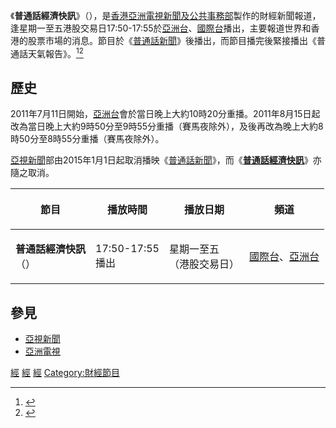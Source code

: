 {{expand|time=2015-11-07T14:56:01+00:00}}
{{電視節目信息框
| 顏色       = ATV News
| 名稱       = 普通話經濟快訊<br/><small>{{lang|en|Putonghua Economic Bulletin}}</small>
| 原名       = 
| 圖片       = [[File:ATV_Economic_Bulletin_20130527.jpg|300px]]
| 圖說       = 
| 類型       = 財經節目
| 原創       = 
| 發展       = 
| 導演       = 
| 主持       = 
| 演出       = 
| 配音       = 
| 旁白       = 
| 國家       = 
| 地區       = {{HKG}}
| 語言       = [[普通話|普通話]]
| 季數       = 
| 系列數     = 
| 集數       = 
| 每集列表   = 
| 執行製片   = 
| 製片人     = 
| 監製       = 
| 副製片人   = 
| 共同製片人 = 
| 編審       = 
| 剪輯       = 
| 外景       = 
| 機位       = 
| 每集長     = 5分鐘
| 頻道       = 
| 電視網     = [[亞洲電視亞洲台|亞洲台]]、[[亞洲電視國際台|國際台]]
| 電視臺     = [[亞洲電視|亞洲電視]]
| 視頻制式   = [[16:9|16:9]] {{lang|en|HDTV 1080i}}
| 音頻制式   = 立體聲
| 首播國家   = {{HKG}}
| 首播地區   = 
| 開始       = 1957年5月29日
| 結束       = 2015年1月1日
| 晚於       = 
| 早於       = 
| 相關劇集   = 
| 中國大陸名稱 = 
| 臺灣名稱     = 
| 港澳名稱     = 
| 馬新名稱     = 
| 官方網站   = 
| imdb_id    = 
| tv_com_id  = 
}}
《'''普通話經濟快訊'''》（{{lang-en|'''Putonghua Economic Bulletin'''}}），是[[香港|香港]][[亞洲電視|亞洲電視]][[亞視新聞|新聞及公共事務部]]製作的財經新聞報道，逢星期一至五港股交易日17:50-17:55於[[亞洲電視亞洲台|亞洲台]]、[[亞洲電視國際台|國際台]]播出，主要報道世界和香港的股票市場的消息。節目於《[[亞洲電視普通話新聞|普通話新聞]]》後播出，而節目播完後緊接播出《普通話天氣報告》。<ref>{{Cite web |url=https://www.youtube.com/watch?v=7yuLiYRHll0 |title=存档副本 |accessdate=2015-11-07 |archive-date=2016-03-25 |archive-url=https://web.archive.org/web/20160325132812/https://www.youtube.com/watch?v=7yuLiYRHll0 |dead-url=no }}</ref><ref>{{cite web |url=http://www.hkatv.com/zh-hk/schedule/22/%E4%BA%9E%E6%B4%B2%E5%8F%B0/2014-11-04 |title=存档副本 |accessdate=2015-11-07 |deadurl=yes |archiveurl=https://web.archive.org/web/20160304122248/http://www.hkatv.com/zh-hk/schedule/22/%E4%BA%9E%E6%B4%B2%E5%8F%B0/2014-11-04 |archivedate=2016-03-04 }}</ref>

==歷史==
2011年7月11日開始，[[亞洲電視亞洲台|亞洲台]]會於當日晚上大約10時20分重播。2011年8月15日起改為當日晚上大約9時50分至9時55分重播（賽馬夜除外），及後再改為晚上大約8時50分至8時55分重播（賽馬夜除外）。

[[亞視新聞|亞視新聞]]部由2015年1月1日起取消播映《[[亞洲電視普通話新聞|普通話新聞]]》，而《'''[[普通話經濟快訊|普通話經濟快訊]]'''》亦隨之取消。

{|class="wikitable" style="font-size: 100%;"
|-
!節目
!播放時間
!播放日期
!頻道
|-
|'''普通話經濟快訊'''<br/>（{{lang|en|Putonghua Economic Bulletin}}）
|17:50-17:55<br/>播出
|星期一至五<br/>（港股交易日）
|[[亞洲電視國際台|國際台]]、[[亞洲電視亞洲台|亞洲台]]
|}

==參見==
*[[亞視新聞|亞視新聞]]
*[[亞洲電視|亞洲電視]]
{{reflist}}

{{亞洲電視新聞節目列表}}

[[Category:亞洲電視節目|經]]
[[Category:香港電視新聞節目|經]]
[[Category:亞洲電視新聞節目|經]]
[[Category:財經節目|Category:財經節目]]